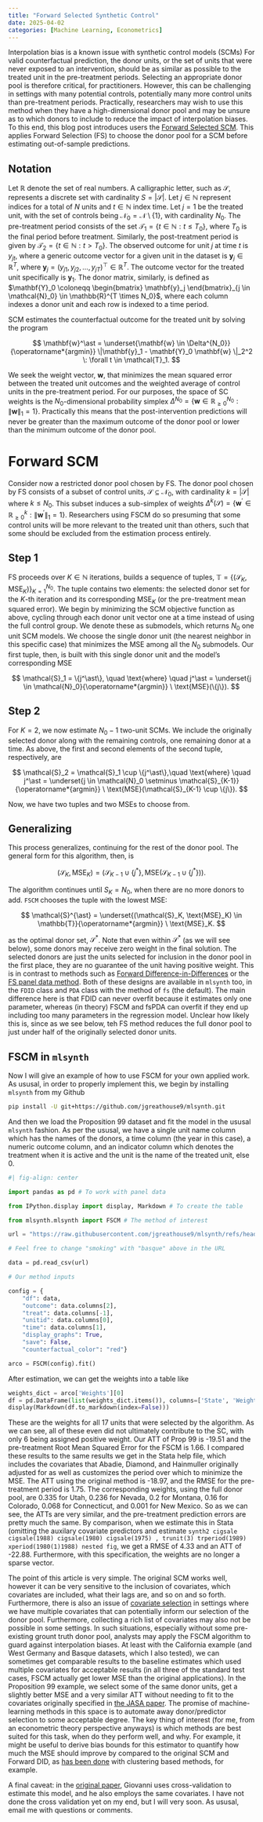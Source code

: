 ```yaml
---
title: "Forward Selected Synthetic Control"
date: 2025-04-02
categories: [Machine Learning, Econometrics]
---
```


Interpolation bias is a known issue with synthetic control models (SCMs) For valid counterfactual prediction, the donor units, or the set of units that were never exposed to an intervention, should be as similar as possible to the treated unit in the pre-treatment periods. Selecting an appropriate donor pool is therefore critical, for practitioners. However, this can be challenging in settings with many potential controls, potentially many more control units than pre-treatment periods. Practically, researchers may wish to use this method when they have a high-dimensional donor pool and may be unsure as to which donors to include to reduce the impact of interpolation biases. To this end, this blog post introduces users the [Forward Selected SCM](https://doi.org/10.1016/j.econlet.2024.111976). This applies Forward Selection (FS) to choose the donor pool for a SCM before estimating out-of-sample predictions.

## Notation

Let $\mathbb{R}$ denote the set of real numbers. A calligraphic letter, such as $\mathcal{S}$, represents a discrete set with cardinality $S = |\mathcal{S}|$. Let $j \in \mathbb{N}$ represent indices for a total of $N$ units and $t \in \mathbb{N}$ index time. Let $j = 1$ be the treated unit, with the set of controls being $\mathcal{N}_0 = \mathcal{N} \setminus \{1\}$, with cardinality $N_0$. The pre-treatment period consists of  the set  $\mathcal{T}_1 = \{ t \in \mathbb{N} : t \leq T_0 \},$ where $T_0$ is the final period before treatment. Similarly, the post-treatment period is given by  $\mathcal{T}_2 = \{ t \in \mathbb{N} : t > T_0 \}.$  The observed outcome for unit $j$ at time $t$ is $y_{jt}$, where a generic outcome vector for a given unit in the dataset is $\mathbf{y}_j \in \mathbb{R}^T$, where $\mathbf{y}_j = (y_{j1}, y_{j2}, \dots, y_{jT})^\top \in \mathbb{R}^{T}$. The outcome vector for the treated unit specifically is $\mathbf{y}_1$. The donor matrix, similarly, is defined as $\mathbf{Y}_0 \coloneqq \begin{bmatrix} \mathbf{y}_j \end{bmatrix}_{j \in \mathcal{N}_0} \in \mathbb{R}^{T \times N_0}$, where each column indexes a donor unit and each row is indexed to a time period.

SCM estimates the counterfactual outcome for the treated unit by solving the program

$$
\mathbf{w}^\ast = \underset{\mathbf{w} \in \Delta^{N_0}}{\operatorname*{argmin}} \|\mathbf{y}_1 - \mathbf{Y}_0 \mathbf{w} \|_2^2 \: \forall t \in \mathcal{T}_1.
$$

We seek the weight vector, $\mathbf{w}$, that minimizes the mean squared error between the treated unit outcomes and the weighted average of control units in the pre-treatment period. For our purposes, the space of SC weights is the $N_0$-dimensional probability simplex $\Delta^{N_0} = \left\{ \mathbf{w} \in \mathbb{R}_{\geq 0}^{N_0} : \|\mathbf{w}\|_1 = 1 \right\}.$ Practically this means that the post-intervention predictions will never be greater than the maximum outcome of the donor pool or lower than the minimum outcome of the donor pool.

# Forward SCM

Consider now a restricted donor pool chosen by FS. The donor pool chosen by FS consists of a subset of control units, $\mathcal{S} \subseteq \mathcal{N}_0$, with cardinality $k = |\mathcal{S}|$ where $k \leq N_0$. This subset induces a sub-simplex of weights $\Delta^{k}(\mathcal{S}) = \left\{ \mathbf{w}^\prime \in \mathbb{R}_{\geq 0}^{k} : \|\mathbf{w}^{\prime}\|_1 = 1 \right\}$. Researchers using FSCM do so presuming that some control units will be more relevant to the treated unit than others, such that some should be excluded from the estimation process entirely.

## Step 1

FS proceeds over $K \in \mathbb{N}$ iterations, builds a sequence of tuples, $\mathbb{T} = \{(\mathcal{S}_K, \text{MSE}_K) \}_{K=1}^{N_0}$. The tuple contains two elements: the selected donor set for the $K$-th iteration and its corresponding $\text{MSE}_K$ (or the pre-treatment mean squared error). We begin by minimizing the SCM objective function as above, cycling through each donor unit vector one at a time instead of using the full control group. We denote these as submodels, which returns $N_0$ one unit SCM models. We choose the single donor unit (the nearest neighbor in this specific case) that minimizes the MSE among all the $N_0$ submodels. Our first tuple, then, is built with this single donor unit and the model's corresponding MSE

$$
\mathcal{S}_1 = \{j^\ast\}, \quad \text{where} \quad j^\ast = \underset{j \in \mathcal{N}_0}{\operatorname*{argmin}} \ \text{MSE}(\{j\}).
$$

## Step 2

For $K=2$, we now estimate $N_0-1$ two-unit SCMs.  We include the originally selected donor along with the remaining controls, one remaining donor at a time. As above, the first and second elements of the second tuple, respectively, are

$$
 \mathcal{S}_2 = \mathcal{S}_1 \cup \{j^\ast\},\quad \text{where} \quad j^\ast = \underset{j \in \mathcal{N}_0 \setminus \mathcal{S}_{K-1}}{\operatorname*{argmin}} \ \text{MSE}(\mathcal{S}_{K-1} \cup \{j\}).
$$


Now, we have two tuples and two MSEs to choose from.

## Generalizing

This process generalizes, continuing for the rest of the donor pool. The general form for this algorithm, then, is

$$
(\mathcal{S}_K, \text{MSE}_K) = (\mathcal{S}_{K-1} \cup \{j^\ast\}, \text{MSE}(\mathcal{S}_{K-1} \cup \{j^\ast\})).
$$

The algorithm continues until $S_K=N_0$, when there are no more donors to add. ```FSCM``` chooses the tuple with the lowest $\text{MSE}$:

$$
\mathcal{S}^{\ast} = \underset{(\mathcal{S}_K, \text{MSE}_K) \in \mathbb{T}}{\operatorname*{argmin}} \ \text{MSE}_K.
$$

as the optimal donor set, $\mathcal{S}^{\ast}$. Note that even within $\mathcal{S}^{\ast}$ (as we will see below), some donors may receive zero weight in the final solution. The selected donors are just the units selected for inclusion in the donor pool in the first place, they are no guarantee of the unit having positive weight. This is in contrast to methods such as [Forward Difference-in-Differences](https://doi.org/10.1287/mksc.2022.0212) or the [FS panel data method](https://doi.org/10.1016/j.jeconom.2021.04.009). Both of these designs are available in `mlsynth` too, in the ```FDID``` class and ```PDA``` class with the method of ```fs``` (the default). The main difference here is that FDID can never overfit because it estimates only one parameter, whereas (in theory) FSCM and fsPDA can overfit if they end up including too many parameters in the regression model. Unclear how likely this is, since as we see below, teh FS method reduces the full donor pool to just under half of the originally selected donor units.

## FSCM in ```mlsynth```

Now I will give an example of how to use FSCM for your own applied work. As ususal, in order to properly implement this, we begin by installing ```mlsynth``` from my Github

```bash
pip install -U git+https://github.com/jgreathouse9/mlsynth.git
```

And then we load the Proposition 99 dataset and fit the model in the ususal ```mlsynth``` fashion. As per the ususal, we have a single unit name column which has the names of the donors, a time column (the year in this case), a numeric outcome column, and an indicator column which denotes the treatment when it is active and the unit is the name of the treated unit, else 0.

```python
#| fig-align: center

import pandas as pd # To work with panel data

from IPython.display import display, Markdown # To create the table

from mlsynth.mlsynth import FSCM # The method of interest

url = "https://raw.githubusercontent.com/jgreathouse9/mlsynth/refs/heads/main/basedata/smoking_data.csv"

# Feel free to change "smoking" with "basque" above in the URL

data = pd.read_csv(url)

# Our method inputs

config = {
    "df": data,
    "outcome": data.columns[2],
    "treat": data.columns[-1],
    "unitid": data.columns[0],
    "time": data.columns[1],
    "display_graphs": True,
    "save": False,
    "counterfactual_color": "red"}

arco = FSCM(config).fit()
```

After estimation, we can get the weights into a table like

```python
weights_dict = arco['Weights'][0]
df = pd.DataFrame(list(weights_dict.items()), columns=['State', 'Weight'])
display(Markdown(df.to_markdown(index=False)))
```
These are the weights for all 17 units that were selected by the algorithm. As we can see, all of these even did not ultimately contribute to the SC, with only 6 being assigned positive weight. Our ATT of Prop 99 is -19.51 and the pre-treatment Root Mean Squared Error for the FSCM is 1.66. I compared these results to the same results we get in the Stata help file, which includes the covariates that Abadie, Diamond, and Hainmuller originally adjusted for as well as customizes the period over which to minimize the MSE. The ATT using the original method is -18.97, and the RMSE for the pre-treatment period is 1.75. The corresponding weights, using the full donor pool, are 0.335 for Utah, 0.236 for Nevada, 0.2 for Montana, 0.16 for Colorado, 0.068 for Connecticut, and 0.001 for New Mexico. So as we can see, the ATTs are very similar, and the pre-treatment prediction errors are pretty much the same. By comparison, when we estimate this in Stata (omitting the auxilary covariate predictors and estimate ``` synth2 cigsale cigsale(1988) cigsale(1980) cigsale(1975) , trunit(3) trperiod(1989) xperiod(1980(1)1988) nested fig```, we get a RMSE of 4.33 and an ATT of -22.88. Furthermore, with this specification, the weights are no longer a sparse vector.

The point of this article is very simple. The original SCM works well, however it can be very sensitive to the inclusion of covariates, which covariates are included, what their lags are, and so on and so forth. Furthermore, there is also an issue of [covariate selection](
https://doi.org/10.48550/arXiv.2203.11576) in settings where we have multiple covariates that can potentially inform our selection of the donor pool. Furthermore, collecting a rich list of covariates may also not be possible in some settings. In such situations, especially without some pre-existing grount truth donor pool, analysts may apply the FSCM algorithm to guard against interpolation biases. At least with the California example (and West Germany and Basque datasets, which I also tested), we can sometimes get comparable results to the baseline estimates which used multiple covariates for acceptable results (in all three of the standard test cases, FSCM actually get lower MSE than the original applications). In the Proposition 99 example, we select some of the same donor units, get a slightly better MSE and a very similar ATT without needing to fit to the covariates originally specified in [the JASA paper](https://doi.org/10.1198/jasa.2009.ap08746). The promise of machine-learning methods in this space is to automate away donor/predictor selection to some acceptable degree. The key thing of interest (for me, from an econometric theory perspective anyways) is which methods are best suited for this task, when do they perform well, and why. For example, it might be useful to derive bias bounds for this estimator to quantify how much the MSE should improve by compared to the original SCM and Forward DID, as [has been done](https://arxiv.org/pdf/2503.21629) with clustering based methods, for example.

A final caveat: in the [original paper](https://doi.org/10.1016/j.econlet.2024.111976), Giovanni uses cross-validation to estimate this model, and he also employs the same covariates. I have not done the cross validation yet on my end, but I will very soon. As ususal, email me with questions or comments.
